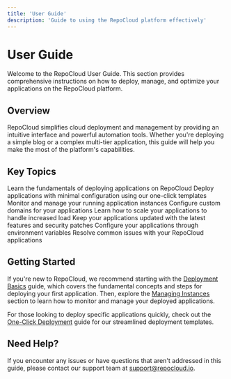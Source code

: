 ```yaml
---
title: 'User Guide'
description: 'Guide to using the RepoCloud platform effectively'
---
```


# User Guide

Welcome to the RepoCloud User Guide. This section provides comprehensive instructions on how to deploy, manage, and optimize your applications on the RepoCloud platform.

## Overview

RepoCloud simplifies cloud deployment and management by providing an intuitive interface and powerful automation tools. Whether you're deploying a simple blog or a complex multi-tier application, this guide will help you make the most of the platform's capabilities.

## Key Topics

<CardGroup cols={2}>
  <Card title="Deployment Basics" icon="rocket" href="/user-guide/deployment-basics">
    Learn the fundamentals of deploying applications on RepoCloud
  </Card>
  <Card title="One-Click Deployment" icon="mouse-pointer" href="/user-guide/one-click-deployment">
    Deploy applications with minimal configuration using our one-click templates
  </Card>
  <Card title="Managing Instances" icon="server" href="/user-guide/managing-instances">
    Monitor and manage your running application instances
  </Card>
  <Card title="Custom Domains" icon="globe" href="/user-guide/custom-domains">
    Configure custom domains for your applications
  </Card>
  <Card title="Scaling" icon="chart-line" href="/user-guide/scaling">
    Learn how to scale your applications to handle increased load
  </Card>
  <Card title="Updates" icon="arrows-rotate" href="/user-guide/updates">
    Keep your applications updated with the latest features and security patches
  </Card>
  <Card title="Environment Variables" icon="gear" href="/user-guide/environment-variables">
    Configure your applications through environment variables
  </Card>
  <Card title="Troubleshooting" icon="wrench" href="/user-guide/troubleshooting">
    Resolve common issues with your RepoCloud applications
  </Card>
</CardGroup>

## Getting Started

If you're new to RepoCloud, we recommend starting with the [Deployment Basics](/user-guide/deployment-basics) guide, which covers the fundamental concepts and steps for deploying your first application. Then, explore the [Managing Instances](/user-guide/managing-instances) section to learn how to monitor and manage your deployed applications.

For those looking to deploy specific applications quickly, check out the [One-Click Deployment](/user-guide/one-click-deployment) guide for our streamlined deployment templates.

## Need Help?

If you encounter any issues or have questions that aren't addressed in this guide, please contact our support team at [support@repocloud.io](support@repocloud.io). 